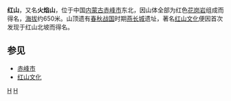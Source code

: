 '''红山'''，又名'''火焰山'''，位于中国[[内蒙古|内蒙古]][[赤峰市|赤峰市]]东北，因山体全部为红色[[花岗岩|花岗岩]]组成而得名，[[海拔|海拔]]约650米。山顶遗有[[春秋战国|春秋战国]]时期[[燕长城|燕长城]]遗址，著名[[红山文化|红山文化]]便因首次发现于红山北坡而得名。

==参见==
* [[赤峰市|赤峰市]]
* [[红山文化|红山文化]]

{{PRChina-geo-stub}}
[[Category:内蒙古山峰|H]]
[[Category:赤峰|H]]